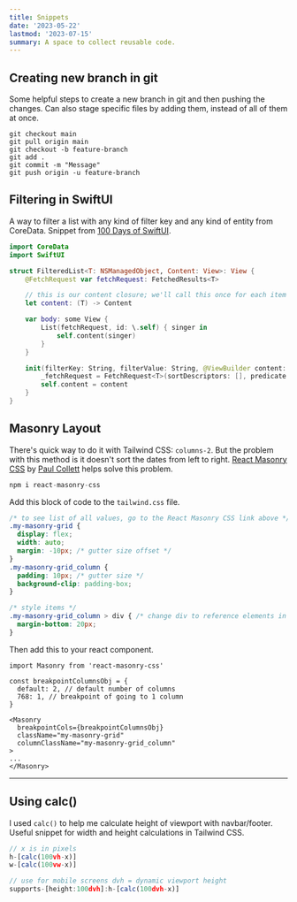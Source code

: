 ```yaml
---
title: Snippets
date: '2023-05-22'
lastmod: '2023-07-15'
summary: A space to collect reusable code.
---
```


## Creating new branch in git

Some helpful steps to create a new branch in git and then pushing the changes. Can also stage specific files by adding them, instead of all of them at once.

```git
git checkout main
git pull origin main
git checkout -b feature-branch
git add .
git commit -m "Message"
git push origin -u feature-branch
```

## Filtering in SwiftUI

A way to filter a list with any kind of filter key and any kind of entity from CoreData. Snippet from [100 Days of SwiftUI](https://www.hackingwithswift.com/books/ios-swiftui/dynamically-filtering-fetchrequest-with-swiftui).

```swift:FilteredList.swift
import CoreData
import SwiftUI

struct FilteredList<T: NSManagedObject, Content: View>: View {
    @FetchRequest var fetchRequest: FetchedResults<T>

    // this is our content closure; we'll call this once for each item in the list
    let content: (T) -> Content

    var body: some View {
        List(fetchRequest, id: \.self) { singer in
            self.content(singer)
        }
    }

    init(filterKey: String, filterValue: String, @ViewBuilder content: @escaping (T) -> Content) {
        _fetchRequest = FetchRequest<T>(sortDescriptors: [], predicate: NSPredicate(format: "%K BEGINSWITH %@", filterKey, filterValue))
        self.content = content
    }
}
```

## Masonry Layout

There's quick way to do it with Tailwind CSS: `columns-2`. But the problem with this method is it doesn't sort the dates from left to right. [React Masonry CSS](https://www.npmjs.com/package/react-masonry-css) by [Paul Collett](https://github.com/paulcollett) helps solve this problem.

```js showlinenumbers={false}
npm i react-masonry-css
```

Add this block of code to the `tailwind.css` file.

```css:tailwind.css
/* to see list of all values, go to the React Masonry CSS link above */
.my-masonry-grid {
  display: flex;
  width: auto;
  margin: -10px; /* gutter size offset */
}
.my-masonry-grid_column {
  padding: 10px; /* gutter size */
  background-clip: padding-box;
}

/* style items */
.my-masonry-grid_column > div { /* change div to reference elements in <Masonry> */
  margin-bottom: 20px;
}
```

Then add this to your react component.

```tsx:index.tsx
import Masonry from 'react-masonry-css'

const breakpointColumnsObj = {
  default: 2, // default number of columns
  768: 1, // breakpoint of going to 1 column
}

<Masonry
  breakpointCols={breakpointColumnsObj}
  className="my-masonry-grid"
  columnClassName="my-masonry-grid_column"
>
...
</Masonry>
```

---

## Using calc()

I used `calc()` to help me calculate height of viewport with navbar/footer. Useful snippet for width and height calculations in Tailwind CSS.

```js
// x is in pixels
h-[calc(100vh-x)]
w-[calc(100vw-x)]

// use for mobile screens dvh = dynamic viewport height
supports-[height:100dvh]:h-[calc(100dvh-x)]
```
